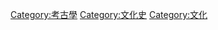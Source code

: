 {{Commonscat|Archaeological cultures}}

[[Category:考古學|Category:考古學]]
[[Category:文化史|Category:文化史]]
[[Category:文化|Category:文化]]